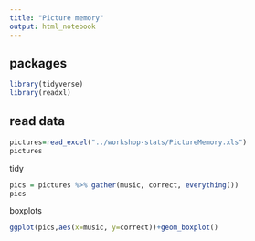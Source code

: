```yaml
---
title: "Picture memory"
output: html_notebook
---
```


## packages

```r
library(tidyverse)
library(readxl)
```

## read data

```r
pictures=read_excel("../workshop-stats/PictureMemory.xls")
pictures
```

tidy

```r
pics = pictures %>% gather(music, correct, everything())
pics
```


boxplots

```r
ggplot(pics,aes(x=music, y=correct))+geom_boxplot()
```

